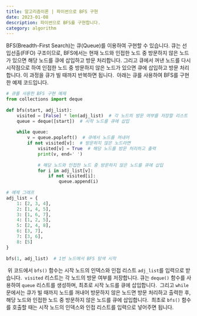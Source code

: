 ```yaml
---
title: 알고리즘이론 | 파이썬으로 BFS 구현
date: 2023-01-08
description: 파이썬으로 BFS를 구현합니다.
category: algorithm
---
```


BFS(Breadth-First Search)는 큐(Queue)를 이용하여 구현할 수 있습니다. 큐는 선입선출(FIFO) 구조이므로, BFS에서는 현재 노드와 인접한 노드 중 방문하지 않은 노드가 있으면 해당 노드를 큐에 삽입하고 방문 처리합니다. 그리고 큐에서 꺼낸 노드를 다시 시작점으로 하여 인접한 노드 중 방문하지 않은 노드가 있으면 큐에 삽입하고 방문 처리합니다. 이 과정을 큐가 빌 때까지 반복하면 됩니다.
​
아래는 큐를 사용하여 BFS를 구현한 예제 코드입니다.
​
``` python
# 큐를 사용한 BFS 구현 예제
from collections import deque
​
def bfs(start, adj_list):
    visited = [False] * len(adj_list)  # 각 노드의 방문 여부를 저장할 리스트
    queue = deque([start])  # 시작 노드를 큐에 삽입
​
    while queue:
        v = queue.popleft()  # 큐에서 노드를 꺼내어
        if not visited[v]:  # 방문하지 않은 노드라면
            visited[v] = True  # 해당 노드를 방문 처리하고 출력
            print(v, end=' ')
​
            # 해당 노드와 인접한 노드 중 방문하지 않은 노드를 큐에 삽입
            for i in adj_list[v]:
                if not visited[i]:
                    queue.append(i)
​
# 예제 그래프
adj_list = {
    1: [2, 3, 4],
    2: [1, 4, 5],
    3: [1, 6, 7],
    4: [1, 2, 5],
    5: [2, 4, 8],
    6: [3, 7],
    7: [3, 6],
    8: [5]
}
​
bfs(1, adj_list)  # 1번 노드에서 BFS 탐색 시작
```
​
위 코드에서 `bfs()` 함수는 시작 노드의 인덱스와 인접 리스트 `adj_list`를 입력으로 받습니다.
​
`visited` 리스트는 각 노드의 방문 여부를 저장합니다. 큐는 `deque()` 함수를 사용하여 `queue` 리스트를 생성하며, 최초로 시작 노드를 큐에 삽입합니다.
​
그리고 `while`문에서는 큐가 빌 때까지 노드를 꺼내어 방문하지 않은 노드면 방문 처리하고 출력한 후, 해당 노드와 인접한 노드 중 방문하지 않은 노드를 큐에 삽입합니다.
​
최초로 `bfs()` 함수를 호출할 때는 시작 노드의 인덱스와 인접 리스트를 입력으로 넣어주면 됩니다.